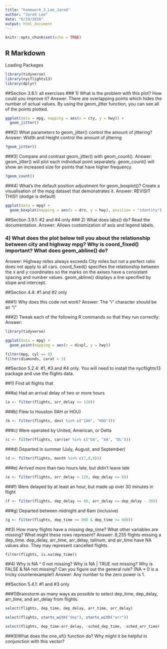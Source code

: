 ```yaml
---
title: "homework_3_Lee_Jared"
author: "Jared Lee"
date: "6/19/2018"
output: html_document
---
```


```r
knitr::opts_chunk$set(echo = TRUE)
```

## R Markdown

Loading Packages
```r
library(tidyverse)
library(nycflights13)
library(dplyr)
```


##Section 3.8.1: all exercises
### 1) What is the problem with this plot? How could you improve it?
Answer: There are overlapping points which hides the number of actual values. By using the geom_jitter function, you can see all of the points plotted.
```r
ggplot(data = mpg, mapping = aes(x = cty, y = hwy)) + 
  geom_jitter()
```

###2) What parameters to geom_jitter() control the amount of jittering?
Answer: Width and Height control the amount of jittering

```r
?geom_jitter()
```

###3) Compare and contrast geom_jitter() with geom_count().
Answer: geom_jitter() will plot each individual point separately. geom_count() will show an increased size for points that have higher frequency. 
```r
?geom_count()
```

###4) What’s the default position adjustment for geom_boxplot()? Create a visualisation of the mpg dataset that demonstrates it.
Answer: REVISIT THIS!! (dodge is default)
```r
ggplot(data = mpg) + 
  geom_boxplot(mapping = aes(x = drv, y = hwy), position = "identity")
```


##Section 3.9.1: #2 and #4 only
### 2) What does labs() do? Read the documentation.
Answer: Allows customization of axis and legend labels. 

### 4) What does the plot below tell you about the relationship between city and highway mpg? Why is coord_fixed() important? What does geom_abline() do?
Answer: Highway miles always exceeds City miles but not a perfect ratio does not apply to all cars. 
coord_fixed() specifies the relationship between the x and y coordinates so the marks on the axises have a consistant spacing and number values. 
geom_abline() displays a line specified by slope and intercept.

##Section 4.4: #1 and #2 only 

###1) Why does this code not work?
Answer: The "ı" character should be an "i"

###2) Tweak each of the following R commands so that they run correctly:
Answer:
```r
library(tidyverse)

ggplot(data = mpg) + 
  geom_point(mapping = aes(x = displ, y = hwy))

filter(mpg, cyl == 8)
filter(diamonds, carat > 3)
```



##Section 5.2.4: #1, #3 and #4 only. You will need to install the nycflights13 package and use the flights data.

##1) Find all flights that

###a) Had an arrival delay of two or more hours
```r
(a <- filter(flights, arr_delay >= 120))
```


###b) Flew to Houston (IAH or HOU)
```r
(b <- filter(flights, dest %in% c("IAH", "HOU")))
```


###c) Were operated by United, American, or Delta
```r
(c <- filter(flights, carrier %in% c("UA", "AA", "DL")))
```

###d) Departed in summer (July, August, and September)
```r
(d <- filter(flights, month %in% c(7,8,9)))
```


###e) Arrived more than two hours late, but didn’t leave late
```r
(e <- filter(flights, arr_delay > 120, dep_delay <= 0))
```


###f) Were delayed by at least an hour, but made up over 30 minutes in flight
```r
(f <- filter(flights, dep_delay >= 60, arr_delay <= dep_delay - 30))
```


###g) Departed between midnight and 6am (inclusive)
```r
(g <- filter(flights, dep_time >= 000 & dep_time <= 600))
```


##3) How many flights have a missing dep_time? What other variables are missing? What might these rows represent?
Answer: 8,255 flights missing a dep_time. dep_delay, arr_time, arr_delay, tailnum, and air_time have NA values also. They may represent cancelled flights. 
```r
filter(flights, is.na(dep_time))
```


##4) Why is NA ^ 0 not missing? Why is NA | TRUE not missing? Why is FALSE & NA not missing? Can you figure out the general rule? (NA * 0 is a tricky counterexample!)
Answer: Any number to the zero power is 1. 

##Section 5.4.1: #1 and #3 only

###1)Brainstorm as many ways as possible to select dep_time, dep_delay, arr_time, and arr_delay from flights.
```r
select(flights, dep_time, dep_delay, arr_time, arr_delay)
```
```r
select(flights, starts_with("dep"), starts_with("arr"))
```
```r
select(flights, dep_time:arr_delay, -sched_dep_time, -sched_arr_time)
```


###3)What does the one_of() function do? Why might it be helpful in conjunction with this vector?



